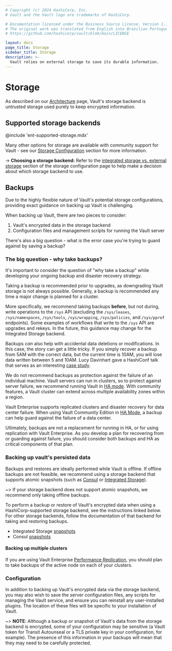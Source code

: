 ```yaml
---
# Copyright (c) 2024 HashiCorp, Inc.
# Vault and the Vault logo are trademarks of HashiCorp.

# Documentation licensed under the Business Source License, Version 1.1.
# The original work was translated from English into Brazilian Portuguese.
# https://github.com/hashicorp/vault/blob/main/LICENSE

layout: docs
page_title: Storage
sidebar_title: Storage
description: >-
  Vault relies on external storage to save its durable information.
---
```


# Storage

As described on our [Architecture](/vault/docs/internals/architecture) page, Vault's
storage backend is untrusted storage used purely to keep encrypted information.

## Supported storage backends

@include 'ent-supported-storage.mdx'

Many other options for storage are available with community support for Vault - see our
[Storage Configuration](/vault/docs/configuration/storage) section for more
information.

-> **Choosing a storage backend:** Refer to the [integrated storage vs. external
storage](/vault/docs/configuration/storage#integrated-storage-vs-external-storage)
section of the storage configuration page to help make a decision about which
storage backend to use.

## Backups

Due to the highly flexible nature of Vault's potential storage configurations,
providing exact guidance on backing up Vault is challenging.

When backing up Vault, there are two pieces to consider:

1. Vault's encrypted data in the storage backend
2. Configuration files and management scripts for running the Vault server

There's also a big question - what is the error case you're trying to guard
against by saving a backup?

### The big question - why take backups?

It's important to consider the question of "why take a backup" while developing
your ongoing backup and disaster recovery strategy.

Taking a backup is recommended prior to upgrades, as downgrading Vault storage
is not always possible. Generally, a backup is recommended any time a major
change is planned for a cluster.

More specifically, we recommend taking backups **before**, but not during, write
operations to the `/sys` API (excluding the `/sys/leases`, `/sys/namespaces`,
`/sys/tools`, `/sys/wrapping`, `/sys/policies`, and `/sys/pprof` endpoints).
Some examples of workflows that write to the `/sys` API are upgrades and rekeys.
In the future, this guidance may change for the Integrated Storage backend.

Backups _can_ also help with accidental data deletions or modifications. In
this case, the story can get a little tricky. If you simply recover a backup
from 5AM with the correct data, but the current time is 10AM, you will lose data
written between 5 and 10AM. Lucy Davinhart gave a HashiConf talk that serves as
an interesting [case
study](https://www.hashicorp.com/resources/oh-no-i-deleted-my-vault-secret).

We do not recommend backups as protection against the failure of an individual
machine. Vault servers can run in clusters, so to protect against server
failure, we recommend running Vault in [HA
mode](/vault/docs/internals/high-availability). With community features, a
Vault cluster can extend across multiple availability zones within a region.

Vault Enterprise supports replicated clusters and disaster recovery for data
center failure. When using Vault Community Edition in [HA
Mode](/vault/docs/internals/high-availability), a backup can help guard against the
failure of a data center.

Ultimately, backups are not a replacement for running in HA, or for using
replication with Vault Enterprise. As you develop a plan for recovering from or
guarding against failure, you should consider both backups and HA as critical
components of that plan.

### Backing up vault's persisted data

Backups and restores are ideally performed while Vault is offline. If offline
backups are not feasible, we recommend using a storage backend that supports
atomic snapshots (such as
[Consul](/consul/commands/snapshot) or [Integrated
Storage](/vault/docs/commands/operator/raft#snapshot)).

~> If your storage backend does not support atomic snapshots, we recommend only
taking offline backups.

To perform a backup or restore of Vault's encrypted data when using a
HashiCorp-supported storage backend, see the instructions linked below. For
other storage backends, follow the documentation of that backend for taking and
restoring backups.

- Integrated Storage [snapshots](/vault/docs/commands/operator/raft#snapshot)
- Consul [snapshots](/consul/commands/snapshot)

#### Backing up multiple clusters

If you are using Vault Enterprise [Performance
Replication](/vault/docs/enterprise/replication#performance-replication-and-disaster-recovery-dr-replication),
you should plan to take backups of the active node on each of your clusters.

### Configuration

In addition to backing up Vault's encrypted data via the storage backend, you
may also wish to save the server configuration files, any scripts for managing
the Vault service, and ensure you can reinstall any user-installed plugins. The
location of these files will be specific to your installation of Vault.

~> **NOTE**: Although a backup or snapshot of Vault's data from the storage
backend is encrypted, some of your configuration may be sensitive (a Vault token
for Transit Autounseal or a TLS private key in your configuration, for example).
The presence of this information in your backups will mean that they may need
to be carefully protected.
